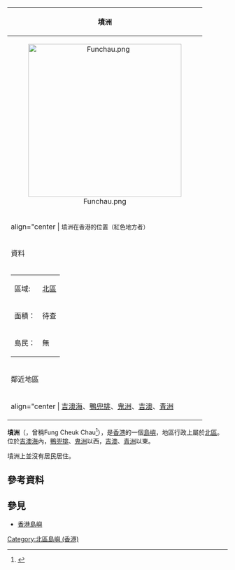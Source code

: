 {| border="1" cellspacing="0" align="right" cellpadding="2" style = "margin-left: 0.5em;"
|-----
! bgcolor="#66FF00" | 墳洲
|-----
| align="center" | [[File:Funchau.png|350px]]
|-----
| align="center | <span style="font-size:smaller;">墳洲在香港的位置（紅色地方者）</span>
|-----
! bgcolor="#66FF00" | 資料
|-----
|
{| align="center"
|-----
| 區域: || [[北區_(香港)|北區]]
|-----
| 面積： || 待查
|-----
| 島民： || 無
|}
|-----
! bgcolor="#66FF00" | 鄰近地區
|-----
| align="center | [[吉澳海|吉澳海]]、[[鴨兜排|鴨兜排]]、[[鬼洲|鬼洲]]、[[吉澳|吉澳]]、[[青洲_(北區)|青洲]]
|}

'''墳洲'''（{{lang-en|Fun Chau}}，曾稱Fung Cheuk Chau<ref>{{Cite web |url=https://www.hkmaps.hk/map.html?1928 |title=Hong Kong Historic Maps - Reference 1928 (UK National Archives) |access-date=2022-05-25 |archive-date=2022-06-02 |archive-url=https://web.archive.org/web/20220602012257/https://www.hkmaps.hk/map.html?1928 }}</ref>），是[[香港|香港]]的一個[[島嶼|島嶼]]，地區行政上屬於[[北區_(香港)|北區]]。位於[[吉澳海|吉澳海]]內，[[鴨兜排|鴨兜排]]、[[鬼洲|鬼洲]]以西，[[吉澳|吉澳]]、[[青洲_(北區)|青洲]]以東。

墳洲上並沒有居民居住。

== 參考資料 ==
{{Reflist}}

==參見==

*[[香港島嶼|香港島嶼]]

{{香港島嶼}}

[[Category:北區島嶼_(香港)|Category:北區島嶼 (香港)]]
